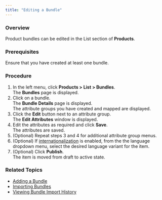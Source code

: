 ```yaml
---
title: "Editing a Bundle"
---
```


### Overview

Product bundles can be edited in the List section of **Products**.

### Prerequisites

Ensure that you have created at least one bundle.

### Procedure

1. In the left menu, click **Products > List > Bundles**.  
The **Bundles** page is displayed.
2. Click on a bundle.  
The **Bundle Details** page is displayed.  
The attribute groups you have created and mapped are displayed.
3. Click the **Edit** button next to an attribute group.  
The **Edit Attributes** window is displayed.
4. Edit the attributes as required and click **Save**.  
The attributes are saved.
5. (Optional) Repeat steps 3 and 4 for additional attribute group menus.
6. (Optional) If [internationalization](/docs/internationalization) is enabled, from the the language dropdown menu, select the desired language variant for the item.
7. (Optional) Click **Publish**.  
The item is moved from draft to active state.

### Related Topics

* [Adding a Bundle](/docs/products-adding-bundle)
* [Importing Bundles](/docs/products-importing-bundles)
* [Viewing Bundle Import History](/docs/products-viewing-bundle-import-history)